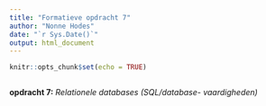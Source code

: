 ```yaml
---
title: "Formatieve opdracht 7"
author: "Nonne Hodes"
date: "`r Sys.Date()`"
output: html_document
---
```


```r
knitr::opts_chunk$set(echo = TRUE)
```

```r
```

__opdracht 7:__ 
_Relationele databases (SQL/database- vaardigheden)_
```r

```
